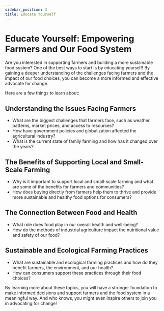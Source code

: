 ```yaml
---
sidebar_position: 3
title: Educate Yourself
---
```


# Educate Yourself: Empowering Farmers and Our Food System

Are you interested in supporting farmers and building a more sustainable food system? One of the best ways to start is by educating yourself! By gaining a deeper understanding of the challenges facing farmers and the impact of our food choices, you can become a more informed and effective advocate for change.

Here are a few things to learn about:

## Understanding the Issues Facing Farmers

- What are the biggest challenges that farmers face, such as weather patterns, market prices, and access to resources?
- How have government policies and globalization affected the agricultural industry?
- What is the current state of family farming and how has it changed over the years?

## The Benefits of Supporting Local and Small-Scale Farming

- Why is it important to support local and small-scale farming and what are some of the benefits for farmers and communities?
- How does buying directly from farmers help them to thrive and provide more sustainable and healthy food options for consumers?

## The Connection Between Food and Health

- What role does food play in our overall health and well-being?
- How do the methods of industrial agriculture impact the nutritional value and safety of our food?

## Sustainable and Ecological Farming Practices

- What are sustainable and ecological farming practices and how do they benefit farmers, the environment, and our health?
- How can consumers support these practices through their food choices?

By learning more about these topics, you will have a stronger foundation to make informed decisions and support farmers and the food system in a meaningful way. And who knows, you might even inspire others to join you in advocating for change!